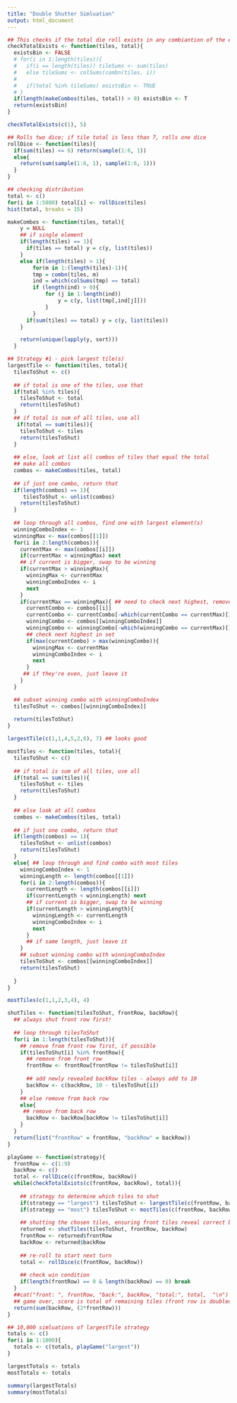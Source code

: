 ```yaml
---
title: "Double Shutter Simluation"
output: html_document
---
```


```r
## This checks if the total die roll exists in any combiantion of the existing tiles. 
checkTotalExists <- function(tiles, total){
  existsBin <- FALSE
  # for(i in 1:length(tiles)){
  #   if(i == length(tiles)) tileSums <- sum(tiles)
  #   else tileSums <- colSums(combn(tiles, i))
  #   
  #   if(total %in% tileSums) existsBin <- TRUE
  # }
  if(length(makeCombos(tiles, total)) > 0) existsBin <- T
  return(existsBin)
}

checkTotalExists(c(1), 5)
```

```r
## Rolls two dice; if tile total is less than 7, rolls one dice
rollDice <- function(tiles){
  if(sum(tiles) <= 6) return(sample(1:6, 1))
  else{
    return(sum(sample(1:6, 1), sample(1:6, 1)))
  }
}

## checking distribution
total <- c()
for(i in 1:5000) total[i] <- rollDice(tiles)
hist(total, breaks = 15)
```

```r
makeCombos <- function(tiles, total){
    y = NULL
    ## if single element
    if(length(tiles) == 1){
      if(tiles == total) y = c(y, list(tiles))
    }
    else if(length(tiles) > 1){
        for(m in 1:(length(tiles)-1)){
        tmp = combn(tiles, m)
        ind = which(colSums(tmp) == total)
        if (length(ind) > 0){
            for (j in 1:length(ind))
                y = c(y, list(tmp[,ind[j]]))
            }
        }
      if(sum(tiles) == total) y = c(y, list(tiles))
    }

    return(unique(lapply(y, sort)))
  }

```

```r
## Strategy #1 - pick largest tile(s)
largestTile <- function(tiles, total){
  tilesToShut <- c()
  
  ## if total is one of the tiles, use that
  if(total %in% tiles){
    tilesToShut <- total
    return(tilesToShut)
  }
  ## if total is sum of all tiles, use all
   if(total == sum(tiles)){
    tilesToShut <- tiles
    return(tilesToShut)
  }
  
  ## else, look at list all combos of tiles that equal the total
  ## make all combos
  combos <- makeCombos(tiles, total)
  
  ## if just one combo, return that
  if(length(combos) == 1){
     tilesToShut <- unlist(combos)
    return(tilesToShut)
  }
  
  ## loop through all combos, find one with largest element(s)
  winningComboIndex <- 1
  winningMax <- max(combos[[1]])
  for(i in 2:length(combos)){
    currentMax <- max(combos[[i]])
    if(currentMax < winningMax) next
    ## if current is bigger, swap to be winning
    if(currentMax > winningMax){
      winningMax <- currentMax
      winningComboIndex <- i
      next
    }
    if(currentMax == winningMax){ ## need to check next highest, remove ONE OF highest
      currentCombo <- combos[[i]]
      currentCombo <- currentCombo[-which(currentCombo == currentMax)[1]]
      winningCombo <- combos[[winningComboIndex]]
      winningCombo <- winningCombo[-which(winningCombo == currentMax)[1]]
      ## check next highest in set
      if(max(currentCombo) > max(winningCombo)){
        winningMax <- currentMax
        winningComboIndex <- i
        next
      }
     ## if they're even, just leave it
    }
  }

  ## subset winning combo with winningComboIndex
  tilesToShut <- combos[[winningComboIndex]]
 
  return(tilesToShut)
}

largestTile(c(1,1,4,5,2,6), 7) ## looks good
```

```r

mostTiles <- function(tiles, total){
  tilesToShut <- c()
  
  ## if total is sum of all tiles, use all
  if(total == sum(tiles)){
    tilesToShut <- tiles
    return(tilesToShut)
  }
  
  ## else look at all combos
  combos <- makeCombos(tiles, total)
  
  ## if just one combo, return that
  if(length(combos) == 1){
    tilesToShut <- unlist(combos)
    return(tilesToShut)
  }
  else{ ## loop through and find combo with most tiles
    winningComboIndex <- 1
    winningLength <- length(combos[[1]])
    for(i in 2:length(combos)){
      currentLength <- length(combos[[i]])
      if(currentLength < winningLength) next
      ## if current is bigger, swap to be winning
      if(currentLength > winningLength){
        winningLength <- currentLength
        winningComboIndex <- i
        next
      }
      ## if same length, just leave it
    }
    ## subset winning combo with winningComboIndex
    tilesToShut <- combos[[winningComboIndex]]
    return(tilesToShut)
    
  }
}

mostTiles(c(1,1,2,3,4), 4)

```


```r

shutTiles <- function(tilesToShut, frontRow, backRow){
  ## always shut front row first!
  
  ## loop through tilesToShut
  for(i in 1:length(tilesToShut)){
    ## remove from front row first, if possible
    if(tilesToShut[i] %in% frontRow){ 
      ## remove from front row
      frontRow <- frontRow[frontRow != tilesToShut[i]]
      
      ## add newly revealed backRow tiles - always add to 10
      backRow <- c(backRow, 10 - tilesToShut[i])
    }
    ## else remove from back row
    else{
     ## remove from back row
      backRow <- backRow[backRow != tilesToShut[i]]
    }
  }
  return(list("frontRow" = frontRow, "backRow" = backRow))
}

```


```r
playGame <- function(strategy){
  frontRow <- c(1:9)
  backRow <- c()
  total <- rollDice(c(frontRow, backRow))
  while(checkTotalExists(c(frontRow, backRow), total)){
    
    ## strategy to determine which tiles to shut
    if(strategy == "largest") tilesToShut <- largestTile(c(frontRow, backRow), total)
    if(strategy == "most") tilesToShut <- mostTiles(c(frontRow, backRow), total)
    
    ## shutting the chosen tiles, ensuring front tiles reveal correct back tiles
    returned <- shutTiles(tilesToShut, frontRow, backRow)
    frontRow <- returned$frontRow
    backRow <- returned$backRow
    
    ## re-roll to start next turn
    total <- rollDice(c(frontRow, backRow))
    
    ## check win condition
    if(length(frontRow) == 0 & length(backRow) == 0) break
  }
  ##cat("front: ", frontRow, "back:", backRow, "total:", total,  "\n")
  ## game over, score is total of remaining tiles (front row is doubled)
  return(sum(backRow, (2*frontRow)))
}

```

```r
## 10,000 simluations of largestTile strategy
totals <- c()
for(i in 1:1000){
  totals <- c(totals, playGame("largest"))
}

largestTotals <- totals
mostTotals <- totals

summary(largestTotals)
summary(mostTotals)

```

